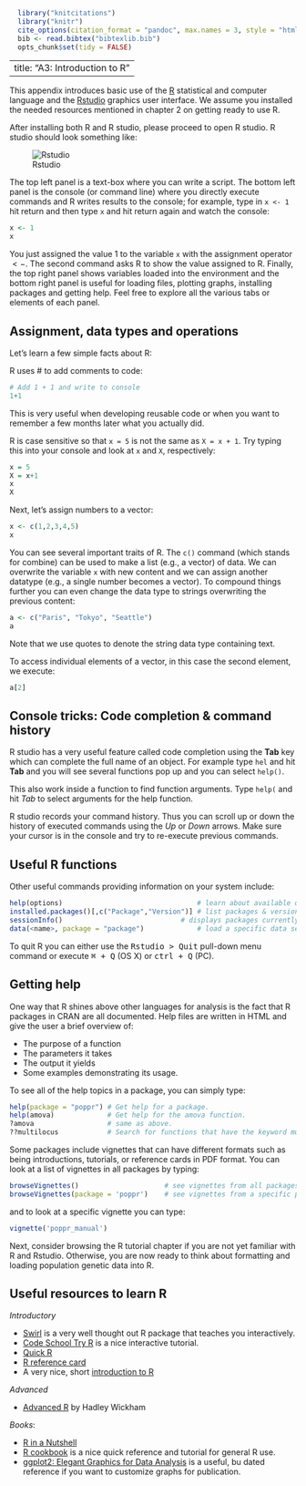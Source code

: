 ```r
  library("knitcitations")
  library("knitr")
  cite_options(citation_format = "pandoc", max.names = 3, style = "html", hyperlink = "to.doc")
  bib <- read.bibtex("bibtexlib.bib")
  opts_chunk$set(tidy = FALSE)
```
---
title: "A3: Introduction to R"
---

This appendix introduces basic use of the [R](http://www.r-project.org) statistical and computer language
and the [Rstudio](http://www.rstudio.com/ide/) graphics user interface. We assume you installed the needed resources mentioned in chapter 2 on getting ready to use R.

After installing both R and R studio, please proceed to open R studio. R studio should look something like:

![Rstudio](images/Rstudio.png)

The top left panel is a text-box where you can write a script. The bottom left panel is the console (or command line) where you directly execute commands and R writes results to the console; for example, type in `x <- 1` hit return and then type `x` and hit return again and watch the console:

```r
x <- 1
x
```

You just assigned the value 1 to the variable `x` with the assignment operator $<-$. The second command asks R to show the value assigned to R. Finally, the top right panel shows variables loaded into the environment and the bottom right panel is useful for loading files, plotting graphs, installing packages and getting help. Feel free to explore all the various tabs or elements of each panel. 

Assignment, data types and operations
---

Let's learn a few simple facts about R:

R uses # to add comments to code:
```r
# Add 1 + 1 and write to console
1+1
```

This is very useful when developing reusable code or when you want to remember a few months later what you actually did.

R is case sensitive so that `x = 5` is not the same as  `X = x + 1`. Try typing this into your console and look at `x` and `X`, respectively:
```r
x = 5
X = x+1
x
X
```

Next, let's assign numbers to a vector:
```r
x <- c(1,2,3,4,5)
x
```

You can see several important traits of R. The `c()` command (which stands for combine) can be used to make a list (e.g., a vector) of data. We can overwrite the variable `x` with new content and we can assign another datatype (e.g., a single number becomes a vector). To compound things further you can even change the data type to strings overwriting the previous content:
```r
a <- c("Paris", "Tokyo", "Seattle")
a
```
Note that we use quotes to denote the string data type containing text. 

To access individual elements of a vector, in this case the second element, we execute:

```r
a[2]
```

Console tricks: Code completion & command history
---

R studio has a very useful feature called code completion using the **Tab** key which can complete the full name of an object. For example type `hel` and hit **Tab** and you will see several functions pop up and you can select `help()`. 

This also work inside a function to find function arguments. Type `help(` and hit *Tab* to select arguments for the help function.

R studio records your command history. Thus you can scroll up or down the history of executed commands using the *Up* or *Down* arrows. Make sure your cursor is in the console and try to re-execute previous commands.

Useful R functions
---

Other useful commands providing information on your system include:

```r
help(options)                                 # learn about available options
installed.packages()[,c("Package","Version")] # list packages & versions installed
sessionInfo()    						  # displays packages currently loaded
data(<name>, package = "package")             # load a specific data set from a specific package
```

To quit R you can either use the <kbd>Rstudio > Quit</kbd> pull-down menu command or
execute <kbd>⌘ + Q</kbd> (OS X) or <kbd>ctrl + Q</kbd> (PC).

Getting help
---

One way that R shines above other languages for analysis is the fact that
R packages in CRAN are all documented. Help files are written in HTML and give
the user a brief overview of:

 - The purpose of a function
 - The parameters it takes
 - The output it yields
 - Some examples demonstrating its usage. 

To see all of the help topics in a package, you can simply type:

```r
help(package = "poppr") # Get help for a package.
help(amova)             # Get help for the amova function.
?amova                  # same as above.
??multilocus            # Search for functions that have the keyword multilocus.
```
Some packages include vignettes that can have different formats such as being
introductions, tutorials, or reference cards in PDF format. You can look at a
list of vignettes in all packages by typing:

```r
browseVignettes()                     # see vignettes from all packages
browseVignettes(package = 'poppr')    # see vignettes from a specific package.
```

and to look at a specific vignette you can type:

```r
vignette('poppr_manual')
```

Next, consider browsing the R tutorial chapter if you are not yet familiar with
R and Rstudio. Otherwise, you are now ready to think about formatting and
loading population genetic data into R.


Useful resources to learn R
---

*Introductory*

 - [Swirl](http://swirlstats.com/) is a very well thought out R package that teaches you interactively.
 - [Code School Try R](https://www.codeschool.com/courses/try-r) is a nice interactive tutorial. 
 - [Quick R](http://www.statmethods.net/interface/help.html)
 - [R reference card](http://cran.r-project.org/doc/contrib/Short-refcard.pdf)
 - A very nice, short [introduction to R](http://ateucher.github.io/rcourse_site/index.html)

*Advanced*

 - [Advanced R](http://adv-r.had.co.nz/) by Hadley Wickham

*Books*:

 - [R in a Nutshell](http://oreilly.com/catalog/9780596801717) 
 - [R cookbook]() is a nice quick reference and tutorial for general R use.
 - [ggplot2: Elegant Graphics for Data Analysis]() is a useful, bu dated reference if you want to customize graphs for publication. 

<!------------>
